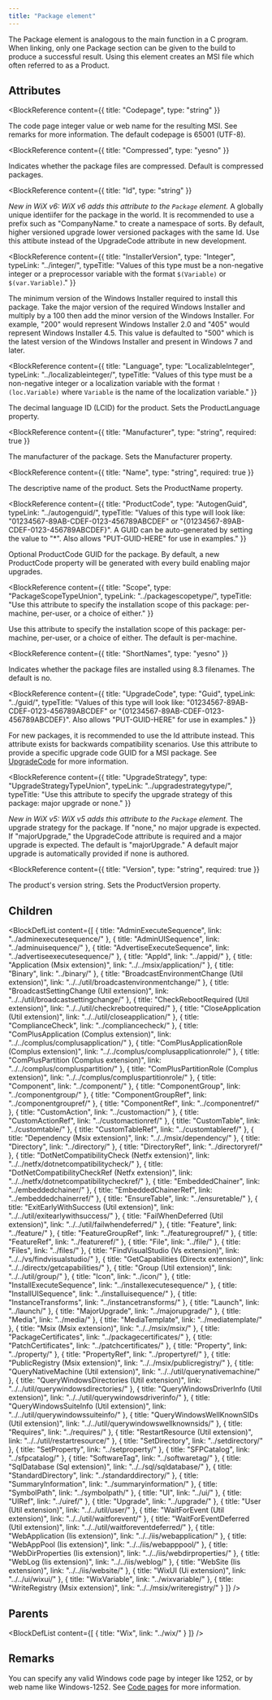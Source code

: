 ```yaml
---
title: "Package element"
---
```



The Package element is analogous to the main function in a C program. When linking, only one Package section
 can be given to the build to produce a successful result. Using this element creates an MSI file which often
 referred to as a Product.


## Attributes

<BlockWrapper>

  <BlockReference
    content={{
      title: "Codepage",
      type: "string"
    }}
  >
  The code page integer value or web name for the resulting MSI. See remarks for more information.
   The default codepage is 65001 (UTF-8).
  </BlockReference>

  <BlockReference
    content={{
      title: "Compressed",
      type: "yesno"
    }}
  >
  Indicates whether the package files are compressed. Default is compressed packages.
  </BlockReference>

  <BlockReference
    content={{
      title: "Id",
      type: "string"
    }}
  >
  _New in WiX v6: WiX v6 adds this attribute to the `Package` element._
   A globally unique identiifer for the package in the world. It is recommended to use a prefix such as "CompanyName." to
   create a namespace of sorts. By default, higher versioned upgrade lower versioned packages with the same Id. Use this
   attibute instead of the UpgradeCode attribute in new development.
  </BlockReference>

  <BlockReference
    content={{
      title: "InstallerVersion",
      type: "Integer",
      typeLink: "../integer/",
      typeTitle: "Values of this type must be a non-negative integer or a preprocessor variable with the format `$(Variable)` or `$(var.Variable)`."
    }}
  >
  The minimum version of the Windows Installer required to install this package. Take the major version of the required Windows Installer
   and multiply by a 100 then add the minor version of the Windows Installer. For example, "200" would represent Windows Installer 2.0 and
   "405" would represent Windows Installer 4.5. This value is defaulted to "500" which is the latest version of the Windows Installer and
   present in Windows 7 and later.
  </BlockReference>

  <BlockReference
    content={{
      title: "Language",
      type: "LocalizableInteger",
      typeLink: "../localizableinteger/",
      typeTitle: "Values of this type must be a non-negative integer or a localization variable with the format `!(loc.Variable)` where `Variable` is the name of the localization variable."
    }}
  >
  The decimal language ID (LCID) for the product. Sets the ProductLanguage property.
  </BlockReference>

  <BlockReference
    content={{
      title: "Manufacturer",
      type: "string",
      required: true
    }}
  >
  The manufacturer of the package. Sets the Manufacturer property.
  </BlockReference>

  <BlockReference
    content={{
      title: "Name",
      type: "string",
      required: true
    }}
  >
  The descriptive name of the product. Sets the ProductName property.
  </BlockReference>

  <BlockReference
    content={{
      title: "ProductCode",
      type: "AutogenGuid",
      typeLink: "../autogenguid/",
      typeTitle: "Values of this type will look like: \"01234567-89AB-CDEF-0123-456789ABCDEF\" or \"{01234567-89AB-CDEF-0123-456789ABCDEF}\". A GUID can be auto-generated by setting the value to \"*\". Also allows \"PUT-GUID-HERE\" for use in examples."
    }}
  >
  Optional ProductCode GUID for the package. By default, a new ProductCode property will be
   generated with every build enabling major upgrades.
  </BlockReference>

  <BlockReference
    content={{
      title: "Scope",
      type: "PackageScopeTypeUnion",
      typeLink: "../packagescopetype/",
      typeTitle: "Use this attribute to specify the installation scope of this package: per-machine, per-user, or a choice of either."
    }}
  >
  Use this attribute to specify the installation scope of this package: per-machine, per-user, or a choice of either. The default is per-machine.
  </BlockReference>

  <BlockReference
    content={{
      title: "ShortNames",
      type: "yesno"
    }}
  >
  Indicates whether the package files are installed using 8.3 filenames. The default is no.
  </BlockReference>

  <BlockReference
    content={{
      title: "UpgradeCode",
      type: "Guid",
      typeLink: "../guid/",
      typeTitle: "Values of this type will look like: \"01234567-89AB-CDEF-0123-456789ABCDEF\" or \"{01234567-89AB-CDEF-0123-456789ABCDEF}\". Also allows \"PUT-GUID-HERE\" for use in examples."
    }}
  >
  For new packages, it is recommended to use the Id attribute instead. This attribute exists for
   backwards compatibility scenarios. Use this attribute to provide a specific upgrade code GUID
   for a MSI package. See [UpgradeCode](https://learn.microsoft.com/en-us/windows/win32/msi/upgradecode) for more information.
  </BlockReference>

  <BlockReference
    content={{
      title: "UpgradeStrategy",
      type: "UpgradeStrategyTypeUnion",
      typeLink: "../upgradestrategytype/",
      typeTitle: "Use this attribute to specify the upgrade strategy of this package: major upgrade or none."
    }}
  >
  _New in WiX v5: WiX v5 adds this attribute to the `Package` element._
   The upgrade strategy for the package. If "none," no major upgrade is expected.
   If "majorUpgrade," the UpgradeCode attribute is required and a major upgrade is expected.
   The default is "majorUpgrade."
   A default major upgrade is automatically provided if none is authored.
  </BlockReference>

  <BlockReference
    content={{
      title: "Version",
      type: "string",
      required: true
    }}
  >
  The product's version string. Sets the ProductVersion property.
  </BlockReference>

</BlockWrapper>

## Children

<BlockDefList content={[
    {
      title: "AdminExecuteSequence",
      link: "../adminexecutesequence/"
    },
    {
      title: "AdminUISequence",
      link: "../adminuisequence/"
    },
    {
      title: "AdvertiseExecuteSequence",
      link: "../advertiseexecutesequence/"
    },
    {
      title: "AppId",
      link: "../appid/"
    },
    {
      title: "Application (Msix extension)",
      link: "../../msix/application/"
    },
    {
      title: "Binary",
      link: "../binary/"
    },
    {
      title: "BroadcastEnvironmentChange (Util extension)",
      link: "../../util/broadcastenvironmentchange/"
    },
    {
      title: "BroadcastSettingChange (Util extension)",
      link: "../../util/broadcastsettingchange/"
    },
    {
      title: "CheckRebootRequired (Util extension)",
      link: "../../util/checkrebootrequired/"
    },
    {
      title: "CloseApplication (Util extension)",
      link: "../../util/closeapplication/"
    },
    {
      title: "ComplianceCheck",
      link: "../compliancecheck/"
    },
    {
      title: "ComPlusApplication (Complus extension)",
      link: "../../complus/complusapplication/"
    },
    {
      title: "ComPlusApplicationRole (Complus extension)",
      link: "../../complus/complusapplicationrole/"
    },
    {
      title: "ComPlusPartition (Complus extension)",
      link: "../../complus/compluspartition/"
    },
    {
      title: "ComPlusPartitionRole (Complus extension)",
      link: "../../complus/compluspartitionrole/"
    },
    {
      title: "Component",
      link: "../component/"
    },
    {
      title: "ComponentGroup",
      link: "../componentgroup/"
    },
    {
      title: "ComponentGroupRef",
      link: "../componentgroupref/"
    },
    {
      title: "ComponentRef",
      link: "../componentref/"
    },
    {
      title: "CustomAction",
      link: "../customaction/"
    },
    {
      title: "CustomActionRef",
      link: "../customactionref/"
    },
    {
      title: "CustomTable",
      link: "../customtable/"
    },
    {
      title: "CustomTableRef",
      link: "../customtableref/"
    },
    {
      title: "Dependency (Msix extension)",
      link: "../../msix/dependency/"
    },
    {
      title: "Directory",
      link: "../directory/"
    },
    {
      title: "DirectoryRef",
      link: "../directoryref/"
    },
    {
      title: "DotNetCompatibilityCheck (Netfx extension)",
      link: "../../netfx/dotnetcompatibilitycheck/"
    },
    {
      title: "DotNetCompatibilityCheckRef (Netfx extension)",
      link: "../../netfx/dotnetcompatibilitycheckref/"
    },
    {
      title: "EmbeddedChainer",
      link: "../embeddedchainer/"
    },
    {
      title: "EmbeddedChainerRef",
      link: "../embeddedchainerref/"
    },
    {
      title: "EnsureTable",
      link: "../ensuretable/"
    },
    {
      title: "ExitEarlyWithSuccess (Util extension)",
      link: "../../util/exitearlywithsuccess/"
    },
    {
      title: "FailWhenDeferred (Util extension)",
      link: "../../util/failwhendeferred/"
    },
    {
      title: "Feature",
      link: "../feature/"
    },
    {
      title: "FeatureGroupRef",
      link: "../featuregroupref/"
    },
    {
      title: "FeatureRef",
      link: "../featureref/"
    },
    {
      title: "File",
      link: "../file/"
    },
    {
      title: "Files",
      link: "../files/"
    },
    {
      title: "FindVisualStudio (Vs extension)",
      link: "../../vs/findvisualstudio/"
    },
    {
      title: "GetCapabilities (Directx extension)",
      link: "../../directx/getcapabilities/"
    },
    {
      title: "Group (Util extension)",
      link: "../../util/group/"
    },
    {
      title: "Icon",
      link: "../icon/"
    },
    {
      title: "InstallExecuteSequence",
      link: "../installexecutesequence/"
    },
    {
      title: "InstallUISequence",
      link: "../installuisequence/"
    },
    {
      title: "InstanceTransforms",
      link: "../instancetransforms/"
    },
    {
      title: "Launch",
      link: "../launch/"
    },
    {
      title: "MajorUpgrade",
      link: "../majorupgrade/"
    },
    {
      title: "Media",
      link: "../media/"
    },
    {
      title: "MediaTemplate",
      link: "../mediatemplate/"
    },
    {
      title: "Msix (Msix extension)",
      link: "../../msix/msix/"
    },
    {
      title: "PackageCertificates",
      link: "../packagecertificates/"
    },
    {
      title: "PatchCertificates",
      link: "../patchcertificates/"
    },
    {
      title: "Property",
      link: "../property/"
    },
    {
      title: "PropertyRef",
      link: "../propertyref/"
    },
    {
      title: "PublicRegistry (Msix extension)",
      link: "../../msix/publicregistry/"
    },
    {
      title: "QueryNativeMachine (Util extension)",
      link: "../../util/querynativemachine/"
    },
    {
      title: "QueryWindowsDirectories (Util extension)",
      link: "../../util/querywindowsdirectories/"
    },
    {
      title: "QueryWindowsDriverInfo (Util extension)",
      link: "../../util/querywindowsdriverinfo/"
    },
    {
      title: "QueryWindowsSuiteInfo (Util extension)",
      link: "../../util/querywindowssuiteinfo/"
    },
    {
      title: "QueryWindowsWellKnownSIDs (Util extension)",
      link: "../../util/querywindowswellknownsids/"
    },
    {
      title: "Requires",
      link: "../requires/"
    },
    {
      title: "RestartResource (Util extension)",
      link: "../../util/restartresource/"
    },
    {
      title: "SetDirectory",
      link: "../setdirectory/"
    },
    {
      title: "SetProperty",
      link: "../setproperty/"
    },
    {
      title: "SFPCatalog",
      link: "../sfpcatalog/"
    },
    {
      title: "SoftwareTag",
      link: "../softwaretag/"
    },
    {
      title: "SqlDatabase (Sql extension)",
      link: "../../sql/sqldatabase/"
    },
    {
      title: "StandardDirectory",
      link: "../standarddirectory/"
    },
    {
      title: "SummaryInformation",
      link: "../summaryinformation/"
    },
    {
      title: "SymbolPath",
      link: "../symbolpath/"
    },
    {
      title: "UI",
      link: "../ui/"
    },
    {
      title: "UIRef",
      link: "../uiref/"
    },
    {
      title: "Upgrade",
      link: "../upgrade/"
    },
    {
      title: "User (Util extension)",
      link: "../../util/user/"
    },
    {
      title: "WaitForEvent (Util extension)",
      link: "../../util/waitforevent/"
    },
    {
      title: "WaitForEventDeferred (Util extension)",
      link: "../../util/waitforeventdeferred/"
    },
    {
      title: "WebApplication (Iis extension)",
      link: "../../iis/webapplication/"
    },
    {
      title: "WebAppPool (Iis extension)",
      link: "../../iis/webapppool/"
    },
    {
      title: "WebDirProperties (Iis extension)",
      link: "../../iis/webdirproperties/"
    },
    {
      title: "WebLog (Iis extension)",
      link: "../../iis/weblog/"
    },
    {
      title: "WebSite (Iis extension)",
      link: "../../iis/website/"
    },
    {
      title: "WixUI (Ui extension)",
      link: "../../ui/wixui/"
    },
    {
      title: "WixVariable",
      link: "../wixvariable/"
    },
    {
      title: "WriteRegistry (Msix extension)",
      link: "../../msix/writeregistry/"
    }
  ]}
/>

## Parents

<BlockDefList content={[
    {
      title: "Wix",
      link: "../wix/"
    }
  ]}
/>

## Remarks

You can specify any valid Windows code page by integer like 1252, or by web name like Windows-1252. See [Code pages](../../tools/codepage.md) for more information.

